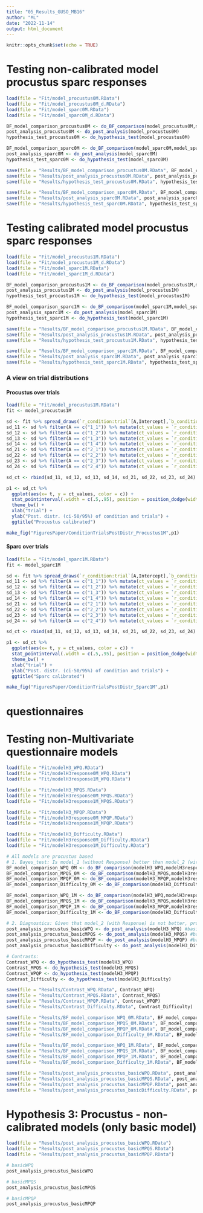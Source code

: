 ```yaml
---
title: "05_Results_GUSO_MB16"
author: "ML"
date: "2022-11-14"
output: html_document
---
```


```r
knitr::opts_chunk$set(echo = TRUE)
```

# Testing non-calibrated model procustus sparc responses

```r
load(file = "Fit/model_procustus0M.RData")
load(file = "Fit/model_procustus0M_d.RData")
load(file = "Fit/model_sparc0M.RData")
load(file = "Fit/model_sparc0M_d.RData")

BF_model_comparison_procustus0M <- do_BF_comparison(model_procustus0M,model_procustus0M_d)
post_analysis_procustus0M <- do_post_analysis(model_procustus0M)
hypothesis_test_procustus0M <- do_hypothesis_test(model_procustus0M)

BF_model_comparison_sparc0M <- do_BF_comparison(model_sparc0M,model_sparc0M_d)
post_analysis_sparc0M <- do_post_analysis(model_sparc0M)
hypothesis_test_sparc0M <- do_hypothesis_test(model_sparc0M)

save(file = "Results/BF_model_comparison_procustus0M.RData", BF_model_comparison_procustus0M)
save(file = "Results/post_analysis_procustus0M.RData", post_analysis_procustus0M)
save(file = "Results/hypothesis_test_procustus0M.RData", hypothesis_test_procustus0M)

save(file = "Results/BF_model_comparison_sparc0M.RData", BF_model_comparison_sparc0M)
save(file = "Results/post_analysis_sparc0M.RData", post_analysis_sparc0M)
save(file = "Results/hypothesis_test_sparc0M.RData", hypothesis_test_sparc0M)
```

# Testing calibrated model procustus sparc responses

```r
load(file = "Fit/model_procustus1M.RData")
load(file = "Fit/model_procustus1M_d.RData")
load(file = "Fit/model_sparc1M.RData")
load(file = "Fit/model_sparc1M_d.RData")

BF_model_comparison_procustus1M <- do_BF_comparison(model_procustus1M,model_procustus1M_d)
post_analysis_procustus1M <- do_post_analysis(model_procustus1M)
hypothesis_test_procustus1M <- do_hypothesis_test(model_procustus1M)

BF_model_comparison_sparc1M <- do_BF_comparison(model_sparc1M,model_sparc1M_d) 
post_analysis_sparc1M <- do_post_analysis(model_sparc1M)
hypothesis_test_sparc1M <- do_hypothesis_test(model_sparc1M)

save(file = "Results/BF_model_comparison_procustus1M.RData", BF_model_comparison_procustus1M)
save(file = "Results/post_analysis_procustus1M.RData", post_analysis_procustus1M)
save(file = "Results/hypothesis_test_procustus1M.RData", hypothesis_test_procustus1M)

save(file = "Results/BF_model_comparison_sparc1M.RData", BF_model_comparison_sparc1M) 
save(file = "Results/post_analysis_sparc1M.RData", post_analysis_sparc1M)
save(file = "Results/hypothesis_test_sparc1M.RData", hypothesis_test_sparc1M)
```

### A view on trial distributions
#### Procustus over trials
```r
load(file = "Fit/model_procustus1M.RData")
fit <- model_procustus1M

sd <- fit %>% spread_draws(`r_condition:trial`[A,Intercept],`b_condition1`,`b_condition2`) 
sd_11 <- sd %>% filter(A == c("1_1")) %>% mutate(ct_values = `r_condition:trial` + `b_condition1`, ct_names = "1_1", c = "1", t = "1" )
sd_12 <- sd %>% filter(A == c("1_2")) %>% mutate(ct_values = `r_condition:trial` + `b_condition1`, ct_names = "1_2", c = "1", t = "2" )
sd_13 <- sd %>% filter(A == c("1_3")) %>% mutate(ct_values = `r_condition:trial` + `b_condition1`, ct_names = "1_3", c = "1", t = "3" )
sd_14 <- sd %>% filter(A == c("1_4")) %>% mutate(ct_values = `r_condition:trial` + `b_condition1`, ct_names = "1_4", c = "1", t = "4" )
sd_21 <- sd %>% filter(A == c("2_1")) %>% mutate(ct_values = `r_condition:trial` + `b_condition2`, ct_names = "2_1", c = "2", t = "1" )
sd_22 <- sd %>% filter(A == c("2_2")) %>% mutate(ct_values = `r_condition:trial` + `b_condition2`, ct_names = "2_2", c = "2", t = "2" )
sd_23 <- sd %>% filter(A == c("2_3")) %>% mutate(ct_values = `r_condition:trial` + `b_condition2`, ct_names = "2_3", c = "2", t = "3" )
sd_24 <- sd %>% filter(A == c("2_4")) %>% mutate(ct_values = `r_condition:trial` + `b_condition2`, ct_names = "2_4", c = "2", t = "4" )

sd_ct <- rbind(sd_11, sd_12, sd_13, sd_14, sd_21, sd_22, sd_23, sd_24)

p1 <- sd_ct %>% 
  ggplot(aes(x= t, y = ct_values, color = c)) + 
  stat_pointinterval(.width = c(.5,.95), position = position_dodge(width = 0.2)) +
  theme_bw() +
  xlab("trial") +
  ylab("Post. distr. (ci-50/95%) of condition and trials") +
  ggtitle("Procustus calibrated")

make_fig("FiguresPaper/ConditionTrialsPostDistr_Procustus1M",p1)

```

#### Sparc over trials
```r
load(file = "Fit/model_sparc1M.RData")
fit <- model_sparc1M

sd <- fit %>% spread_draws(`r_condition:trial`[A,Intercept],`b_condition1`,`b_condition2`) 
sd_11 <- sd %>% filter(A == c("1_1")) %>% mutate(ct_values = `r_condition:trial` + `b_condition1`, ct_names = "1_1", c = "1", t = "1" )
sd_12 <- sd %>% filter(A == c("1_2")) %>% mutate(ct_values = `r_condition:trial` + `b_condition1`, ct_names = "1_2", c = "1", t = "2" )
sd_13 <- sd %>% filter(A == c("1_3")) %>% mutate(ct_values = `r_condition:trial` + `b_condition1`, ct_names = "1_3", c = "1", t = "3" )
sd_14 <- sd %>% filter(A == c("1_4")) %>% mutate(ct_values = `r_condition:trial` + `b_condition1`, ct_names = "1_4", c = "1", t = "4" )
sd_21 <- sd %>% filter(A == c("2_1")) %>% mutate(ct_values = `r_condition:trial` + `b_condition2`, ct_names = "2_1", c = "2", t = "1" )
sd_22 <- sd %>% filter(A == c("2_2")) %>% mutate(ct_values = `r_condition:trial` + `b_condition2`, ct_names = "2_2", c = "2", t = "2" )
sd_23 <- sd %>% filter(A == c("2_3")) %>% mutate(ct_values = `r_condition:trial` + `b_condition2`, ct_names = "2_3", c = "2", t = "3" )
sd_24 <- sd %>% filter(A == c("2_4")) %>% mutate(ct_values = `r_condition:trial` + `b_condition2`, ct_names = "2_4", c = "2", t = "4" )

sd_ct <- rbind(sd_11, sd_12, sd_13, sd_14, sd_21, sd_22, sd_23, sd_24)

p1 <- sd_ct %>% 
  ggplot(aes(x= t, y = ct_values, color = c)) + 
  stat_pointinterval(.width = c(.5,.95), position = position_dodge(width = 0.2)) +
  theme_bw() +
  xlab("trial") +
  ylab("Post. distr. (ci-50/95%) of condition and trials") +
  ggtitle("Sparc calibrated")

make_fig("FiguresPaper/ConditionTrialsPostDistr_Sparc1M",p1)

```

# ##############################
# questionnaires
# ##############################

# Testing non-Multivariate questionnaire models

```r

load(file = "Fit/modelH3_WPQ.RData")
load(file = "Fit/modelH3response0M_WPQ.RData")
load(file = "Fit/modelH3response1M_WPQ.RData")

load(file = "Fit/modelH3_MPQS.RData")
load(file = "Fit/modelH3response0M_MPQS.RData")
load(file = "Fit/modelH3response1M_MPQS.RData")

load(file = "Fit/modelH3_MPQP.RData")
load(file = "Fit/modelH3response0M_MPQP.RData")
load(file = "Fit/modelH3response1M_MPQP.RData")

load(file = "Fit/modelH3_Difficulty.RData")
load(file = "Fit/modelH3response0M_Difficulty.RData")
load(file = "Fit/modelH3response1M_Difficulty.RData")

# All models are procustus based
# 1. Bayes_test: Is model_1 (without Response) better than model_2 (with?)
BF_model_comparison_WPQ_0M <- do_BF_comparison(modelH3_WPQ,modelH3response0M_WPQ)
BF_model_comparison_MPQS_0M <- do_BF_comparison(modelH3_MPQS,modelH3response0M_MPQS)
BF_model_comparison_MPQP_0M <- do_BF_comparison(modelH3_MPQP,modelH3response0M_MPQP)
BF_model_comparison_Difficulty_0M <- do_BF_comparison(modelH3_Difficulty,modelH3response0M_Difficulty)

BF_model_comparison_WPQ_1M <- do_BF_comparison(modelH3_WPQ,modelH3response1M_WPQ)
BF_model_comparison_MPQS_1M <- do_BF_comparison(modelH3_MPQS,modelH3response1M_MPQS)
BF_model_comparison_MPQP_1M <- do_BF_comparison(modelH3_MPQP,modelH3response1M_MPQP)
BF_model_comparison_Difficulty_1M <- do_BF_comparison(modelH3_Difficulty,modelH3response1M_Difficulty)

# 2. Diagnostics: Given that model_2 (with Response) is not better, proceed with model_1 only
post_analysis_procustus_basicWPQ <- do_post_analysis(modelH3_WPQ) #basic model
post_analysis_procustus_basicMPQS <- do_post_analysis(modelH3_MPQS) #basic model
post_analysis_procustus_basicMPQP <- do_post_analysis(modelH3_MPQP) #basic model
post_analysis_procustus_basicDifficulty <- do_post_analysis(modelH3_Difficulty) #basic model

# Contrasts: 
Contrast_WPQ <- do_hypothesis_test(modelH3_WPQ) 
Contrast_MPQS <- do_hypothesis_test(modelH3_MPQS)
Contrast_WPQP <- do_hypothesis_test(modelH3_MPQP)
Contrast_Difficulty <- do_hypothesis_test(modelH3_Difficulty)

save(file = "Results/Contrast_WPQ.RData", Contrast_WPQ)
save(file = "Results/Contrast_MPQS.RData", Contrast_MPQS)
save(file = "Results/Contrast_MPQP.RData", Contrast_WPQP)
save(file = "Results/Contrast_Difficulty.RData", Contrast_Difficulty)

save(file = "Results/BF_model_comparison_WPQ_0M.RData", BF_model_comparison_WPQ_0M)
save(file = "Results/BF_model_comparison_MPQS_0M.RData", BF_model_comparison_MPQS_0M)
save(file = "Results/BF_model_comparison_MPQP_0M.RData", BF_model_comparison_MPQP_0M)
save(file = "Results/BF_model_comparison_Difficulty_0M.RData", BF_model_comparison_Difficulty_0M)

save(file = "Results/BF_model_comparison_WPQ_1M.RData", BF_model_comparison_WPQ_1M)
save(file = "Results/BF_model_comparison_MPQS_1M.RData", BF_model_comparison_MPQS_1M)
save(file = "Results/BF_model_comparison_MPQP_1M.RData", BF_model_comparison_MPQP_1M)
save(file = "Results/BF_model_comparison_Difficulty_1M.RData", BF_model_comparison_Difficulty_1M)

save(file = "Results/post_analysis_procustus_basicWPQ.RData", post_analysis_procustus_basicWPQ)
save(file = "Results/post_analysis_procustus_basicMPQS.RData", post_analysis_procustus_basicMPQS)
save(file = "Results/post_analysis_procustus_basicMPQP.RData", post_analysis_procustus_basicMPQP)
save(file = "Results/post_analysis_procustus_basicDifficulty.RData", post_analysis_procustus_basicDifficulty)

```

# Hypothesis 3: Procustus - non-calibrated models (only basic model)
```r
load(file = "Results/post_analysis_procustus_basicWPQ.RData")
load(file = "Results/post_analysis_procustus_basicMPQS.RData")
load(file = "Results/post_analysis_procustus_basicMPQP.RData")

# basicWPQ
post_analysis_procustus_basicWPQ

# basicMPQS
post_analysis_procustus_basicMPQS

# basicMPQP
post_analysis_procustus_basicMPQP
```

